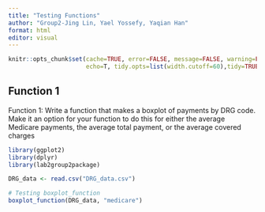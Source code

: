 ```yaml
---
title: "Testing Functions"
author: "Group2-Jing Lin, Yael Yossefy, Yaqian Han"
format: html
editor: visual
---
```

```r
knitr::opts_chunk$set(cache=TRUE, error=FALSE, message=FALSE, warning=FALSE,
                      echo=T, tidy.opts=list(width.cutoff=60),tidy=TRUE)

```

## Function 1

Function 1: Write a function that makes a boxplot of payments by DRG code. Make it an option for your function to do this for either the average Medicare payments, the average total payment, or the average covered charges

```r
library(ggplot2)
library(dplyr)
library(lab2group2package)
```

```r
DRG_data <- read.csv("DRG_data.csv")
```

```r
# Testing boxplot_function
boxplot_function(DRG_data, "medicare")
```